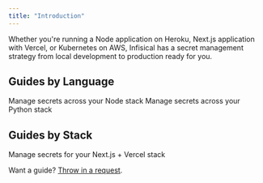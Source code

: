 ---
title: "Introduction"
---

Whether you're running a Node application on Heroku, Next.js application with Vercel, or Kubernetes on AWS, Infisical has a secret management strategy from local development to production ready for you.

## Guides by Language

<CardGroup cols={2}>
  <Card
    title="Node"
    href="/documentation/guides/node"
    icon="node"
    color="#3c8639"
  >
    Manage secrets across your Node stack
  </Card>
  <Card 
    href="/documentation/guides/python" 
    title="Python" 
    icon="python" 
    color="#3775a9"
    >
    Manage secrets across your Python stack
  </Card>
</CardGroup>

## Guides by Stack

<CardGroup cols={2}>
  <Card
    title="Next.js + Vercel"
    href="/documentation/guides/nextjs-vercel"
    icon="cloud"
    color="#3c8639"
  >
    Manage secrets for your Next.js + Vercel stack
  </Card>
</CardGroup>

Want a guide? [Throw in a request](https://github.com/Infisical/infisical/issues).